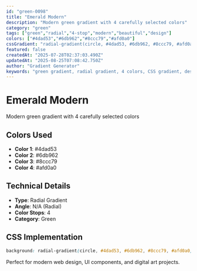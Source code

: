 ```yaml
---
id: "green-0098"
title: "Emerald Modern"
description: "Modern green gradient with 4 carefully selected colors"
category: "green"
tags: ["green","radial","4-stop","modern","beautiful","design"]
colors: ["#4dad53","#6db962","#8ccc79","#afd0a0"]
cssGradient: "radial-gradient(circle, #4dad53, #6db962, #8ccc79, #afd0a0)"
featured: false
createdAt: "2025-07-28T02:37:03.490Z"
updatedAt: "2025-08-25T07:08:42.750Z"
author: "Gradient Generator"
keywords: "green gradient, radial gradient, 4 colors, CSS gradient, design, #4dad53, #6db962, #8ccc79, #afd0a0"
---
```


# Emerald Modern

Modern green gradient with 4 carefully selected colors

## Colors Used
- **Color 1**: #4dad53
- **Color 2**: #6db962
- **Color 3**: #8ccc79
- **Color 4**: #afd0a0

## Technical Details
- **Type**: Radial Gradient
- **Angle**: N/A (Radial)
- **Color Stops**: 4
- **Category**: Green

## CSS Implementation
```css
background: radial-gradient(circle, #4dad53, #6db962, #8ccc79, #afd0a0);
```

Perfect for modern web design, UI components, and digital art projects.
